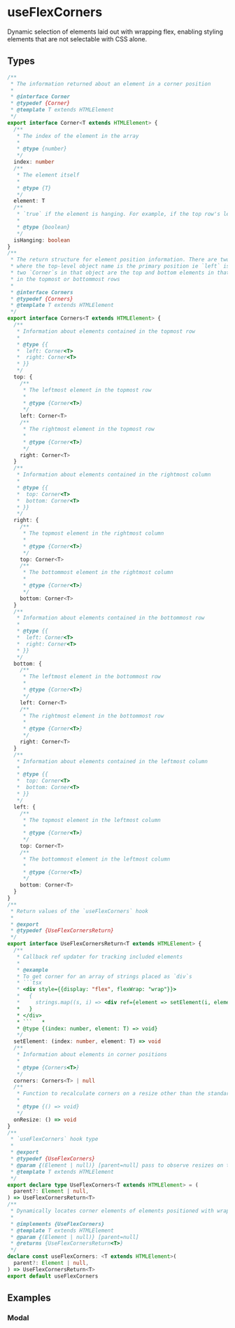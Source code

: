
<Meta title="Example/UseFlexCorners" />

# useFlexCorners

Dynamic selection of elements laid out with wrapping flex, enabling styling elements that are not selectable with CSS alone.

## Types

````ts
/**
 * The information returned about an element in a corner position
 *
 * @interface Corner
 * @typedef {Corner}
 * @template T extends HTMLElement
 */
export interface Corner<T extends HTMLElement> {
  /**
   * The index of the element in the array
   *
   * @type {number}
   */
  index: number
  /**
   * The element itself
   *
   * @type {T}
   */
  element: T
  /**
   * `true` if the element is hanging. For example, if the top row's leftmost element is not in the leftmost column.
   *
   * @type {boolean}
   */
  isHanging: boolean
}
/**
 * The return structure for element position information. There are two dimensions,
 * where the top-level object name is the primary position ie `left` is the leftmost column, and the
 * two `Corner`s in that object are the top and bottom elements in that column, even if they are not
 * in the topmost or bottommost rows
 *
 * @interface Corners
 * @typedef {Corners}
 * @template T extends HTMLElement
 */
export interface Corners<T extends HTMLElement> {
  /**
   * Information about elements contained in the topmost row
   *
   * @type {{
   *  left: Corner<T>
   *  right: Corner<T>
   * }}
   */
  top: {
    /**
     * The leftmost element in the topmost row
     *
     * @type {Corner<T>}
     */
    left: Corner<T>
    /**
     * The rightmost element in the topmost row
     *
     * @type {Corner<T>}
     */
    right: Corner<T>
  }
  /**
   * Information about elements contained in the rightmost column
   *
   * @type {{
   *  top: Corner<T>
   *  bottom: Corner<T>
   * }}
   */
  right: {
    /**
     * The topmost element in the rightmost column
     *
     * @type {Corner<T>}
     */
    top: Corner<T>
    /**
     * The bottommost element in the rightmost column
     *
     * @type {Corner<T>}
     */
    bottom: Corner<T>
  }
  /**
   * Information about elements contained in the bottommost row
   *
   * @type {{
   *  left: Corner<T>
   *  right: Corner<T>
   * }}
   */
  bottom: {
    /**
     * The leftmost element in the bottommost row
     *
     * @type {Corner<T>}
     */
    left: Corner<T>
    /**
     * The rightmost element in the bottommost row
     *
     * @type {Corner<T>}
     */
    right: Corner<T>
  }
  /**
   * Information about elements contained in the leftmost column
   *
   * @type {{
   *  top: Corner<T>
   *  bottom: Corner<T>
   * }}
   */
  left: {
    /**
     * The topmost element in the leftmost column
     *
     * @type {Corner<T>}
     */
    top: Corner<T>
    /**
     * The bottommost element in the leftmost column
     *
     * @type {Corner<T>}
     */
    bottom: Corner<T>
  }
}
/**
 * Return values of the `useFlexCorners` hook
 *
 * @export
 * @typedef {UseFlexCornersReturn}
 */
export interface UseFlexCornersReturn<T extends HTMLElement> {
  /**
   * Callback ref updater for tracking included elements
   *
   * @example
   * To get corner for an array of strings placed as `div`s
   * ```tsx
   * <div style={{display: "flex", flexWrap: "wrap"}}>
   *   {
   *     strings.map((s, i) => <div ref={element => setElement(i, element)}>{s}</div>)
   *   }
   * </div>
   * ```   *
   * @type {(index: number, element: T) => void}
   */
  setElement: (index: number, element: T) => void
  /**
   * Information about elements in corner positions
   *
   * @type {Corners<T>}
   */
  corners: Corners<T> | null
  /**
   * Function to recalculate corners on a resize other than the standard window event
   *
   * @type {() => void}
   */
  onResize: () => void
}
/**
 * `useFlexCorners` hook type
 *
 * @export
 * @typedef {UseFlexCorners}
 * @param {(Element | null)} [parent=null] pass to observe resizes on the parent, updating corners when it resizes
 * @template T extends HTMLElement
 */
export declare type UseFlexCorners<T extends HTMLElement> = (
  parent?: Element | null,
) => UseFlexCornersReturn<T>
/**
 * Dynamically locates corner elements of elements positioned with wrapping flex
 *
 * @implements {UseFlexCorners}
 * @template T extends HTMLElement
 * @param {(Element | null)} [parent=null]
 * @returns {UseFlexCornersReturn<T>}
 */
declare const useFlexCorners: <T extends HTMLElement>(
  parent?: Element | null,
) => UseFlexCornersReturn<T>
export default useFlexCorners
````

## Examples

### Modal

<Canvas withSource="open">
  <Story name="Grid" story={stories.grid} />
</Canvas>
